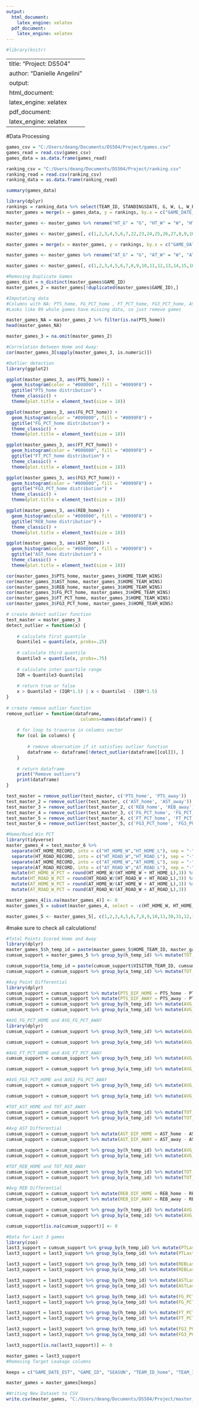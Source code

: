 ---
output:
  html_document:
    latex_engine: xelatex
  pdf_document: 
    latex_engine: xelatex
---
```{r}
#library(knitr)
```
---
title: "Project: DS504"
author: "Danielle Angelini"
output:
  html_document:
    latex_engine: xelatex
  pdf_document: 
    latex_engine: xelatex
---

#Data Processing
```{r}
games_csv = "C:/Users/deang/Documents/DS504/Project/games.csv"
games_read = read.csv(games_csv)
games_data = as.data.frame(games_read)

ranking_csv = "C:/Users/deang/Documents/DS504/Project/ranking.csv"
ranking_read = read.csv(ranking_csv)
ranking_data = as.data.frame(ranking_read)
```

```{r}
summary(games_data)
```

```{r}
library(dplyr)
rankings = ranking_data %>% select(TEAM_ID, STANDINGSDATE, G, W, L, W_PCT, HOME_RECORD, ROAD_RECORD)
master_games = merge(x = games_data, y = rankings, by.x = c("GAME_DATE_EST","HOME_TEAM_ID"), by.y = c("STANDINGSDATE","TEAM_ID"))
```

```{r}
master_games <- master_games %>% rename("HT_G" = "G", "HT_W" = "W", "HT_L" = "L", "HT_W_PCT" = "W_PCT", "HT_HOME_RECORD" = "HOME_RECORD", "HT_ROAD_RECORD" = "ROAD_RECORD") 
```

```{r}
master_games <- master_games[, c(1,2,3,4,5,6,7,22,23,24,25,26,27,8,9,10,11,12,13,14,15,16,17,18,19,20,21)]
```

```{r}
master_games = merge(x = master_games, y = rankings, by.x = c("GAME_DATE_EST","VISITOR_TEAM_ID"), by.y = c("STANDINGSDATE","TEAM_ID"))
```

```{r}
master_games <- master_games %>% rename("AT_G" = "G", "AT_W" = "W", "AT_L" = "L", "AT_W_PCT" = "W_PCT", "AT_HOME_RECORD" = "HOME_RECORD", "AT_ROAD_RECORD" = "ROAD_RECORD") 
```

```{r}
master_games <- master_games[, c(1,2,3,4,5,6,7,8,9,10,11,12,13,14,15,16,17,18,19,20,28,29,30,31,32,33,21,22,23,24,25,26,27)]
```

```{r}
#Removing Duplicate Games
games_dist = n_distinct(master_games$GAME_ID)
master_games_2 = master_games[!duplicated(master_games$GAME_ID),]
```

```{r}
#Imputating data
#Columns with NA: PTS_home, FG_PCT_home , FT_PCT_home, FG3_PCT_home, AST_home, REB_home, etc for away too
#Looks like 99 whole games have missing data, so just remove games

master_games_NA = master_games_2 %>% filter(is.na(PTS_home))
head(master_games_NA)
```

```{r}
master_games_3 = na.omit(master_games_2)
```

```{r}
#Correlation Between Home and Away: 
cor(master_games_3[sapply(master_games_3, is.numeric)])
```

```{r}
#Outlier detection
library(ggplot2)

ggplot(master_games_3, aes(PTS_home)) +
  geom_histogram(color = "#000000", fill = "#0099F8") +
  ggtitle("PTS_home distribution") +
  theme_classic() +
  theme(plot.title = element_text(size = 18))

ggplot(master_games_3, aes(FG_PCT_home)) +
  geom_histogram(color = "#000000", fill = "#0099F8") +
  ggtitle("FG_PCT_home distribution") +
  theme_classic() +
  theme(plot.title = element_text(size = 18))

ggplot(master_games_3, aes(FT_PCT_home)) +
  geom_histogram(color = "#000000", fill = "#0099F8") +
  ggtitle("FT_PCT_home distribution") +
  theme_classic() +
  theme(plot.title = element_text(size = 18))

ggplot(master_games_3, aes(FG3_PCT_home)) +
  geom_histogram(color = "#000000", fill = "#0099F8") +
  ggtitle("FG3_PCT_home distribution") +
  theme_classic() +
  theme(plot.title = element_text(size = 18))

ggplot(master_games_3, aes(REB_home)) +
  geom_histogram(color = "#000000", fill = "#0099F8") +
  ggtitle("REB_home distribution") +
  theme_classic() +
  theme(plot.title = element_text(size = 18))

ggplot(master_games_3, aes(AST_home)) +
  geom_histogram(color = "#000000", fill = "#0099F8") +
  ggtitle("AST_home distribution") +
  theme_classic() +
  theme(plot.title = element_text(size = 18))
```

```{r}
cor(master_games_3$PTS_home, master_games_3$HOME_TEAM_WINS)
cor(master_games_3$AST_home, master_games_3$HOME_TEAM_WINS)
cor(master_games_3$REB_home, master_games_3$HOME_TEAM_WINS)
cor(master_games_3$FG_PCT_home, master_games_3$HOME_TEAM_WINS)
cor(master_games_3$FT_PCT_home, master_games_3$HOME_TEAM_WINS)
cor(master_games_3$FG3_PCT_home, master_games_3$HOME_TEAM_WINS)
```

```{r}
# create detect outlier function
test_master = master_games_3
detect_outlier = function(x) {
 
    # calculate first quantile
    Quantile1 = quantile(x, probs=.25)
 
    # calculate third quantile
    Quantile3 = quantile(x, probs=.75)
 
    # calculate inter quartile range
    IQR = Quantile3-Quantile1
 
    # return true or false
    x > Quantile3 + (IQR*1.5) | x < Quantile1 - (IQR*1.5)
}
 
# create remove outlier function
remove_outlier = function(dataframe,
                            columns=names(dataframe)) {
 
    # for loop to traverse in columns vector
    for (col in columns) {
 
        # remove observation if it satisfies outlier function
        dataframe <- dataframe[!detect_outlier(dataframe[[col]]), ]
    }
 
    # return dataframe
    print("Remove outliers")
    print(dataframe)
}
```

```{r}
test_master = remove_outlier(test_master, c('PTS_home', 'PTS_away'))
test_master_2 = remove_outlier(test_master, c('AST_home', 'AST_away'))
test_master_3 = remove_outlier(test_master_2, c('REB_home', 'REB_away'))
test_master_4 = remove_outlier(test_master_3, c('FG_PCT_home', 'FG_PCT_away'))
test_master_5 = remove_outlier(test_master_4, c('FT_PCT_home', 'FT_PCT_away'))
test_master_6 = remove_outlier(test_master_5, c('FG3_PCT_home', 'FG3_PCT_away'))
```

```{r}
#Home/Road Win PCT
library(tidyverse)
master_games_4 = test_master_6 %>% 
  separate(HT_HOME_RECORD, into = c("HT_HOME_W","HT_HOME_L"), sep = "-", convert = TRUE) %>%
  separate(HT_ROAD_RECORD, into = c("HT_ROAD_W","HT_ROAD_L"), sep = "-", convert = TRUE) %>%
  separate(AT_HOME_RECORD, into = c("AT_HOME_W","AT_HOME_L"), sep = "-", convert = TRUE) %>%
  separate(AT_ROAD_RECORD, into = c("AT_ROAD_W","AT_ROAD_L"), sep = "-", convert = TRUE) %>%
  mutate(HT_HOME_W_PCT = round(HT_HOME_W/(HT_HOME_W + HT_HOME_L),3)) %>%
  mutate(HT_ROAD_W_PCT = round(HT_ROAD_W/(HT_ROAD_W + HT_ROAD_L),3)) %>%
  mutate(AT_HOME_W_PCT = round(AT_HOME_W/(AT_HOME_W + AT_HOME_L),3)) %>%
  mutate(AT_ROAD_W_PCT = round(AT_ROAD_W/(AT_ROAD_W + AT_ROAD_L),3))

master_games_4[is.na(master_games_4)] <- 0
master_games_5 = subset(master_games_4, select = -c(HT_HOME_W, HT_HOME_L, HT_ROAD_W, HT_ROAD_L, AT_HOME_W, AT_HOME_L, AT_ROAD_W, AT_ROAD_L))

master_games_5 <- master_games_5[, c(1,2,3,4,5,6,7,8,9,10,11,30,31,12,13,14,15,16,17,18,19,20,21,22,32,33,23,24,25,26,27,28,29)]
```

#make sure to check all calculations!
```{r}
#Total Points Scored Home and Away
library(dplyr)
master_games_5$h_temp_id = paste(master_games_5$HOME_TEAM_ID, master_games_5$SEASON, sep = "-")
cumsum_support = master_games_5 %>% group_by(h_temp_id) %>% mutate(TOT_PTS_HOME = cumsum(PTS_home) - PTS_home)

cumsum_support$a_temp_id = paste(cumsum_support$VISITOR_TEAM_ID, cumsum_support$SEASON, sep = "-")
cumsum_support = cumsum_support %>% group_by(a_temp_id) %>% mutate(TOT_PTS_AWAY = cumsum(PTS_away) - PTS_away)

```

```{r}
#Avg Point Differential
library(dplyr)
cumsum_support = cumsum_support %>% mutate(PTS_DIF_HOME = PTS_home - PTS_away)
cumsum_support = cumsum_support %>% mutate(PTS_DIF_AWAY = PTS_away - PTS_home)
cumsum_support = cumsum_support %>% group_by(h_temp_id) %>% mutate(AVG_PT_DIF_HOME = round(lag(cummean(PTS_DIF_HOME)),3))
cumsum_support = cumsum_support %>% group_by(a_temp_id) %>% mutate(AVG_PT_DIF_AWAY = round(lag(cummean(PTS_DIF_AWAY)),3))

```

```{r}
#AVG_FG_PCT_HOME and AVG_FG_PCT_AWAY
library(dplyr)
cumsum_support = cumsum_support %>% group_by(h_temp_id) %>% mutate(AVG_FG_PCT_HOME = round(lag(cummean(FG_PCT_home)),3))

cumsum_support = cumsum_support %>% group_by(a_temp_id) %>% mutate(AVG_FG_PCT_AWAY = round(lag(cummean(FG_PCT_away)),3))
```

```{r}
#AVG_FT_PCT_HOME and AVG_FT_PCT_AWAY
cumsum_support = cumsum_support %>% group_by(h_temp_id) %>% mutate(AVG_FT_PCT_HOME = round(lag(cummean(FT_PCT_home)),3))

cumsum_support = cumsum_support %>% group_by(a_temp_id) %>% mutate(AVG_FT_PCT_AWAY = round(lag(cummean(FT_PCT_away)),3))
```

```{r}
#AVG_FG3_PCT_HOME and AVG3_FG_PCT_AWAY
cumsum_support = cumsum_support %>% group_by(h_temp_id) %>% mutate(AVG_FG3_PCT_HOME = round(lag(cummean(FG3_PCT_home)),3))

cumsum_support = cumsum_support %>% group_by(a_temp_id) %>% mutate(AVG_FG3_PCT_AWAY = round(lag(cummean(FG3_PCT_away)),3))
```

```{r}
#TOT_AST_HOME and TOT_AST_AWAY
cumsum_support = cumsum_support %>% group_by(h_temp_id) %>% mutate(TOT_AST_HOME = cumsum(AST_home) - AST_home)
cumsum_support = cumsum_support %>% group_by(a_temp_id) %>% mutate(TOT_AST_AWAY = cumsum(AST_away) - AST_away)
```

```{r}
#Avg AST Differential 
cumsum_support = cumsum_support %>% mutate(AST_DIF_HOME = AST_home - AST_away)
cumsum_support = cumsum_support %>% mutate(AST_DIF_AWAY = AST_away - AST_home)

cumsum_support = cumsum_support %>% group_by(h_temp_id) %>% mutate(AVG_AST_DIF_HOME = round(lag(cummean(AST_DIF_HOME)),3))
cumsum_support = cumsum_support %>% group_by(a_temp_id) %>% mutate(AVG_AST_DIF_AWAY = round(lag(cummean(AST_DIF_AWAY)),3))
```

```{r}
#TOT_REB_HOME and TOT_REB_AWAY
cumsum_support = cumsum_support %>% group_by(h_temp_id) %>% mutate(TOT_REB_HOME = cumsum(REB_home) - REB_home)
cumsum_support = cumsum_support %>% group_by(a_temp_id) %>% mutate(TOT_REB_AWAY = cumsum(REB_away) - REB_away)
```

```{r}
#Avg REB Differential 
cumsum_support = cumsum_support %>% mutate(REB_DIF_HOME = REB_home - REB_away)
cumsum_support = cumsum_support %>% mutate(REB_DIF_AWAY = REB_away - REB_home)

cumsum_support = cumsum_support %>% group_by(h_temp_id) %>% mutate(AVG_REB_DIF_HOME = round(lag(cummean(REB_DIF_HOME)),3))
cumsum_support = cumsum_support %>% group_by(a_temp_id) %>% mutate(AVG_REB_DIF_AWAY = round(lag(cummean(REB_DIF_AWAY)),3))
```

```{r}
cumsum_support[is.na(cumsum_support)] <- 0
```

```{r}
#Data for Last 3 games
library(zoo)
last3_support = cumsum_support %>% group_by(h_temp_id) %>% mutate(PTLast3_Home = lag(rollapplyr(PTS_home, 3, sum, partial = TRUE)))
last3_support = last3_support %>% group_by(a_temp_id) %>% mutate(PTLast3_Away = lag(rollapplyr(PTS_away, 3, sum, partial = TRUE)))                        

last3_support = last3_support %>% group_by(h_temp_id) %>% mutate(REBLast3_Home = lag(rollapplyr(REB_home, 3, sum, partial = TRUE)))
last3_support = last3_support %>% group_by(a_temp_id) %>% mutate(REBLast3_Away = lag(rollapplyr(REB_away, 3, sum, partial = TRUE)))   

last3_support = last3_support %>% group_by(h_temp_id) %>% mutate(ASTLast3_Home = lag(rollapplyr(AST_home, 3, sum, partial = TRUE)))
last3_support = last3_support %>% group_by(a_temp_id) %>% mutate(ASTLast3_Away = lag(rollapplyr(AST_away, 3, sum, partial = TRUE)))   

last3_support = last3_support %>% group_by(h_temp_id) %>% mutate(FG_PCTLast3_Home = round(lag(rollapplyr(FG_PCT_home, 3, mean, partial = TRUE)),3))
last3_support = last3_support %>% group_by(a_temp_id) %>% mutate(FG_PCTLast3_Away = round(lag(rollapplyr(FG_PCT_away, 3, mean, partial = TRUE)),3)) 

last3_support = last3_support %>% group_by(h_temp_id) %>% mutate(FT_PCTLast3_Home = round(lag(rollapplyr(FT_PCT_home, 3, mean, partial = TRUE)),3))
last3_support = last3_support %>% group_by(a_temp_id) %>% mutate(FT_PCTLast3_Away = round(lag(rollapplyr(FT_PCT_away, 3, mean, partial = TRUE)),3)) 

last3_support = last3_support %>% group_by(h_temp_id) %>% mutate(FG3_PCTLast3_Home = round(lag(rollapplyr(FG3_PCT_home, 3, mean, partial = TRUE)),3))
last3_support = last3_support %>% group_by(a_temp_id) %>% mutate(FG3_PCTLast3_Away = round(lag(rollapplyr(FG3_PCT_away, 3, mean, partial = TRUE)),3))

```

```{r}
last3_support[is.na(last3_support)] <- 0
```

```{r}
master_games = last3_support
#Removing Target Leakage columns

keeps = c("GAME_DATE_EST", "GAME_ID", "SEASON", "TEAM_ID_home", "TEAM_ID_away", "HT_G","HT_W_PCT", "HT_HOME_W_PCT", "HT_ROAD_W_PCT", "TOT_PTS_HOME", "AVG_PT_DIF_HOME", "AVG_FG_PCT_HOME", "AVG_FT_PCT_HOME", "AVG_FG3_PCT_HOME", "TOT_AST_HOME", "TOT_REB_HOME", "AVG_AST_DIF_HOME","AVG_REB_DIF_HOME", "PTLast3_Home", "REBLast3_Home", "ASTLast3_Home", "FG_PCTLast3_Home", "FT_PCTLast3_Home","FG3_PCTLast3_Home","AT_G","AT_W_PCT", "AT_HOME_W_PCT", "AT_ROAD_W_PCT", "TOT_PTS_AWAY", "AVG_PT_DIF_AWAY", "AVG_FG_PCT_AWAY", "AVG_FT_PCT_AWAY", "AVG_FG3_PCT_AWAY", "TOT_AST_AWAY", "TOT_REB_AWAY", "AVG_AST_DIF_AWAY","AVG_REB_DIF_AWAY", "PTLast3_Away", "REBLast3_Away", "ASTLast3_Away", "FG_PCTLast3_Away", "FT_PCTLast3_Away","FG3_PCTLast3_Away", "HOME_TEAM_WINS")

master_games = master_games[keeps]

```

```{r}
#Writing New Dataset to CSV
write.csv(master_games, "C:/Users/deang/Documents/DS504/Project/master_games.csv", row.names = FALSE)
```

